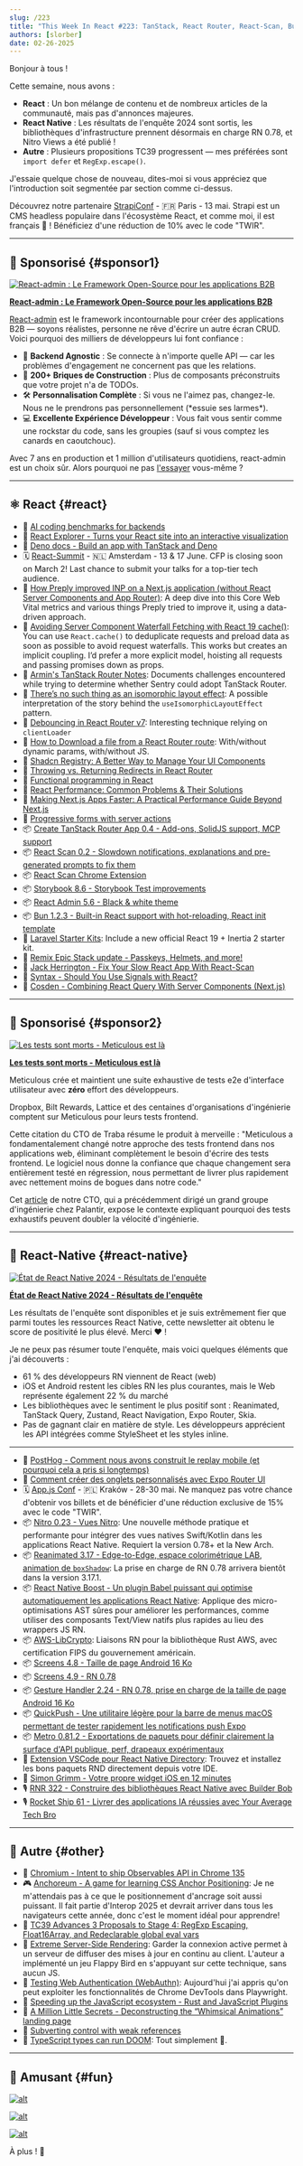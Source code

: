 ```yaml
---
slug: /223
title: "This Week In React #223: TanStack, React Router, React-Scan, Bun, Next.js, INP, Storybook | State of RN, Nitro Views, Reanimated, Gesture Handler, Screens, AWS-LC, QuickPush, Metro | TC39, CSS, TypeScript, Observables..."
authors: [slorber]
date: 02-26-2025
---
```


Bonjour à tous !

Cette semaine, nous avons :

- **React** : Un bon mélange de contenu et de nombreux articles de la communauté, mais pas d'annonces majeures.
- **React Native** : Les résultats de l'enquête 2024 sont sortis, les bibliothèques d'infrastructure prennent désormais en charge RN 0.78, et Nitro Views a été publié !
- **Autre** : Plusieurs propositions TC39 progressent — mes préférées sont `import defer` et `RegExp.escape()`.

J'essaie quelque chose de nouveau, dites-moi si vous appréciez que l'introduction soit segmentée par section comme ci-dessus.

Découvrez notre partenaire [StrapiConf](https://conf.strapi.io/?utm_source=thisweekinreact) - 🇫🇷 Paris - 13 mai. Strapi est un CMS headless populaire dans l'écosystème React, et comme moi, il est français 🥐 ! Bénéficiez d'une réduction de 10% avec le code "TWIR".

<!-- truncate -->


<Support />

---

## 💸 Sponsorisé {#sponsor1}

[![React-admin : Le Framework Open-Source pour les applications B2B](/emails/issues/223/marmelab.jpg)](https://marmelab.com/react-admin/?ref=TWIR)

**[React-admin : Le Framework Open-Source pour les applications B2B](https://marmelab.com/react-admin/?ref=TWIR)**

[React-admin](https://marmelab.com/react-admin/?ref=TWIR) est le framework incontournable pour créer des applications B2B — soyons réalistes, personne ne rêve d'écrire un autre écran CRUD. Voici pourquoi des milliers de développeurs lui font confiance :

- 🔌 **Backend Agnostic** : Se connecte à n'importe quelle API — car les problèmes d'engagement ne concernent pas que les relations.
- 🧩 **200+ Briques de Construction** : Plus de composants préconstruits que votre projet n'a de TODOs.
- 🛠 **Personnalisation Complète** : Si vous ne l'aimez pas, changez-le. Nous ne le prendrons pas personnellement (\*essuie ses larmes\*).
- 💻 **Excellente Expérience Développeur** : Vous fait vous sentir comme une rockstar du code, sans les groupies (sauf si vous comptez les canards en caoutchouc).

Avec 7 ans en production et 1 million d'utilisateurs quotidiens, react-admin est un choix sûr. Alors pourquoi ne pas [l'essayer](https://github.com/marmelab/react-admin?ref=TWIR) vous-même ?

---

## ⚛️ React {#react}

- 💸 [AI coding benchmarks for backends](https://convex.link/thisweekbench)
- 👀 [React Explorer \- Turns your React site into an interactive visualization](https://www.react-explorer.com/)
- 📖 [Deno docs \- Build an app with TanStack and Deno](https://docs.deno.com/examples/tanstack_tutorial/)
- 🗓 [React-Summit](https://reactsummit.com/?utm_source=Newsletter&utm_medium=thisweekinreact) - 🇳🇱 Amsterdam - 13 & 17 June. CFP is closing soon on March 2! Last chance to submit your talks for a top-tier tech audience.
- 📜 [How Preply improved INP on a Next.js application (without React Server Components and App Router)](https://medium.com/preply-engineering/how-preply-improved-inp-on-a-next-js-application-without-react-server-components-and-app-router-491713149875): A deep dive into this Core Web Vital metrics and various things Preply tried to improve it, using a data-driven approach.
- 📜 [Avoiding Server Component Waterfall Fetching with React 19 cache()](https://aurorascharff.no/posts/avoiding-server-component-waterfall-fetching-with-react-19-cache/): You can use `React.cache()` to deduplicate requests and preload data as soon as possible to avoid request waterfalls. This works but creates an implicit coupling. I’d prefer a more explicit model, hoisting all requests and passing promises down as props.
- 📜 [Armin's TanStack Router Notes](https://gist.github.com/mitsuhiko/555b45f020a8d7e389516b51f6d03534): Documents challenges encountered while trying to determine whether Sentry could adopt TanStack Router.
- 📜 [There’s no such thing as an isomorphic layout effect](https://smoores.dev/post/no_such_thing_isomorphic_layout_effect/): A possible interpretation of the story behind the `useIsomorphicLayoutEffect` pattern.
- 📜 [Debouncing in React Router v7](https://programmingarehard.com/2025/02/24/debouncing-in-react-router-v7.html/): Interesting technique relying on `clientLoader`
- 📜 [How to Download a file from a React Router route](https://sergiodxa.com/tutorials/download-a-file-from-a-react-router-route): With/without dynamic params, with/without JS.
- 📜 [Shadcn Registry: A Better Way to Manage Your UI Components](https://ouassim.tech/notes/shadcn-registry-a-better-way-to-manage-your-ui-components/)
- 📜 [Throwing vs. Returning Redirects in React Router](https://sergiodxa.com/articles/throwing-vs-returning-redirects-in-react-router)
- 📜 [Functional programming in React](https://www.56kode.com/posts/level-up-react-functional-programming-in-react/)
- 📜 [React Performance: Common Problems & Their Solutions](https://blog.sentry.io/react-js-performance-guide/)
- 📜 [Making Next.js Apps Faster: A Practical Performance Guide Beyond Next.js](https://tigerabrodi.blog/making-nextjs-apps-faster-a-practical-performance-guide-beyond-nextjs)
- 📜 [Progressive forms with server actions](https://waku.gg/blog/progressive-forms)
- 📦 [Create TanStack Router App 0.4 \- Add-ons, SolidJS support, MCP support](https://github.com/TanStack/create-tsrouter-app/releases/tag/v0.4.0)
- 📦 [React Scan 0.2 \- Slowdown notifications, explanations and pre-generated prompts to fix them](https://github.com/aidenybai/react-scan/releases/tag/v0.2.0)
- 📦 [React Scan Chrome Extension](https://github.com/jantimon/chrome-react-scan-inspector)
- 📦 [Storybook 8.6 \- Storybook Test improvements](https://github.com/storybookjs/storybook/releases/tag/v8.6.0)
- 📦 [React Admin 5.6 \- Black & white theme](https://github.com/marmelab/react-admin/releases/tag/v5.6.0)
- 📦 [Bun 1.2.3 - Built-in React support with hot-reloading, React init template](https://bun.sh/blog/bun-v1.2.3)
- 🔨 [Laravel Starter Kits](https://laravel.com/starter-kits): Include a new official React 19 \+ Inertia 2 starter kit.
- 🔨 [Remix Epic Stack update \- Passkeys, Helmets, and more\!](https://github.com/epicweb-dev/epic-stack/discussions/937)
- 🎥 [Jack Herrington \- Fix Your Slow React App With React-Scan](https://www.youtube.com/watch?v=3EnathFYgz8)
- 🎥 [Syntax \- Should You Use Signals with React?](https://www.youtube.com/watch?v=Diy4XRSFTiA)
- 🎥 [Cosden \- Combining React Query With Server Components (Next.js)](https://www.youtube.com/watch?v=XcUpTPbY4Wg)

<SubscribeFormEmbed placement="middle" />

---

## 💸 Sponsorisé {#sponsor2}

[![Les tests sont morts - Meticulous est là](/emails/issues/217/meticulous.jpg)](https://www.meticulous.ai?utm_source=thisweekinreact&utm_campaign=feb26th)

**[Les tests sont morts - Meticulous est là](https://www.meticulous.ai?utm_source=thisweekinreact&utm_campaign=feb26th)**

Meticulous crée et maintient une suite exhaustive de tests e2e d'interface utilisateur avec **zéro** effort des développeurs.

Dropbox, Bilt Rewards, Lattice et des centaines d'organisations d'ingénierie comptent sur Meticulous pour leurs tests frontend.

Cette citation du CTO de Traba résume le produit à merveille : "Meticulous a fondamentalement changé notre approche des tests frontend dans nos applications web, éliminant complètement le besoin d'écrire des tests frontend. Le logiciel nous donne la confiance que chaque changement sera entièrement testé en régression, nous permettant de livrer plus rapidement avec nettement moins de bogues dans notre code."

Cet [article](https://www.meticulous.ai/blog/lessons-from-a-decade?utm_source=thisweekinreact&utm_campaign=jan15th) de notre CTO, qui a précédemment dirigé un grand groupe d'ingénierie chez Palantir, expose le contexte expliquant pourquoi des tests exhaustifs peuvent doubler la vélocité d'ingénierie.

---

## 📱 React-Native {#react-native}

[![État de React Native 2024 - Résultats de l'enquête](/emails/issues/223/state-of-rn.jpg)](https://results.stateofreactnative.com/)

**[État de React Native 2024 \- Résultats de l'enquête](https://results.stateofreactnative.com/)**

Les résultats de l'enquête sont disponibles et je suis extrêmement fier que parmi toutes les ressources React Native, cette newsletter ait obtenu le score de positivité le plus élevé. Merci ❤️ !

Je ne peux pas résumer toute l'enquête, mais voici quelques éléments que j'ai découverts :

- 61 % des développeurs RN viennent de React (web)
- iOS et Android restent les cibles RN les plus courantes, mais le Web représente également 22 % du marché
- Les bibliothèques avec le sentiment le plus positif sont : Reanimated, TanStack Query, Zustand, React Navigation, Expo Router, Skia.
- Pas de gagnant clair en matière de style. Les développeurs apprécient les API intégrées comme StyleSheet et les styles inline.

---

- 💸 [PostHog - Comment nous avons construit le replay mobile (et pourquoi cela a pris si longtemps)](https://dub.link/twir-feb26)
- 📜 [Comment créer des onglets personnalisés avec Expo Router UI](https://expo.dev/blog/how-to-build-custom-tabs-with-expo-router-ui)
- 🗓️ [App.js Conf](https://appjs.co/?utm_source=thisweekinreact) - 🇵🇱 Kraków - 28-30 mai. Ne manquez pas votre chance d'obtenir vos billets et de bénéficier d'une réduction exclusive de 15% avec le code "TWIR".
- 📦 [Nitro 0.23 - Vues Nitro](https://github.com/mrousavy/nitro/releases/tag/v0.23.0): Une nouvelle méthode pratique et performante pour intégrer des vues natives Swift/Kotlin dans les applications React Native. Requiert la version 0.78+ et la New Arch.
- 📦 [Reanimated 3.17 - Edge-to-Edge, espace colorimétrique LAB, animation de `boxShadow`](https://github.com/software-mansion/react-native-reanimated/releases/tag/3.17.0): La prise en charge de RN 0.78 arrivera bientôt dans la version 3.17.1.
- 📦 [React Native Boost - Un plugin Babel puissant qui optimise automatiquement les applications React Native](https://github.com/kuatsu/react-native-boost): Applique des micro-optimisations AST sûres pour améliorer les performances, comme utiliser des composants Text/View natifs plus rapides au lieu des wrappers JS RN.
- 📦 [AWS-LibCrypto](https://github.com/OP-Engineering/op-aws-lc): Liaisons RN pour la bibliothèque Rust AWS, avec certification FIPS du gouvernement américain.
- 📦 [Screens 4.8 - Taille de page Android 16 Ko](https://github.com/software-mansion/react-native-screens/releases/tag/4.8.0)
- 📦 [Screens 4.9 - RN 0.78](https://github.com/software-mansion/react-native-screens/releases/tag/4.9.0)
- 📦 [Gesture Handler 2.24 - RN 0.78, prise en charge de la taille de page Android 16 Ko](https://github.com/software-mansion/react-native-gesture-handler/releases/tag/2.24.0)
- 📦 [QuickPush - Une utilitaire légère pour la barre de menus macOS permettant de tester rapidement les notifications push Expo](https://github.com/betomoedano/quick-push)
- 📦 [Metro 0.81.2 - Exportations de paquets pour définir clairement la surface d'API publique, perf, drapeaux expérimentaux](https://github.com/facebook/metro/releases/tag/v0.81.2)
- 🔨 [Extension VSCode pour React Native Directory](https://marketplace.visualstudio.com/items?itemName=react-native-directory.vscode-react-native-directory): Trouvez et installez les bons paquets RND directement depuis votre IDE.
- 🎥 [Simon Grimm - Votre propre widget iOS en 12 minutes](https://www.youtube.com/watch?v=00VwmqqXDik)
- 🎙️ [RNR 322 - Construire des bibliothèques React Native avec Builder Bob](https://infinite.red/react-native-radio/rnr-322-building-react-native-libraries-with-builder-bob-6g-7gnty)
- 🎙️ [Rocket Ship 61 - Livrer des applications IA réussies avec Your Average Tech Bro](https://share.transistor.fm/s/fde1972f)

---

## 🔀 Autre {#other}

- 👀 [Chromium \- Intent to ship Observables API in Chrome 135](https://groups.google.com/a/chromium.org/g/blink-dev/c/stxSgTgMHog)
- 🎮 [Anchoreum \- A game for learning CSS Anchor Positioning](https://anchoreum.com/): Je ne m'attendais pas à ce que le positionnement d'ancrage soit aussi puissant. Il fait partie d'Interop 2025 et devrait arriver dans tous les navigateurs cette année, donc c'est le moment idéal pour apprendre\!
- 📜 [TC39 Advances 3 Proposals to Stage 4: RegExp Escaping, Float16Array, and Redeclarable global eval vars](https://socket.dev/blog/tc39-advances-3-proposals-to-stage-4-regexp-escaping-float16array-and-redeclarable-global-eval)
- 📜 [Extreme Server-Side Rendering](https://www.scd31.com/posts/extreme-server-side-rendering): Garder la connexion active permet à un serveur de diffuser des mises à jour en continu au client. L'auteur a implémenté un jeu Flappy Bird en s'appuyant sur cette technique, sans aucun JS.
- 📜 [Testing Web Authentication (WebAuthn)](https://www.heal.dev/docs/blog/testing-webauthn): Aujourd'hui j'ai appris qu'on peut exploiter les fonctionnalités de Chrome DevTools dans Playwright.
- 📜 [Speeding up the JavaScript ecosystem \- Rust and JavaScript Plugins](https://marvinh.dev/blog/speeding-up-javascript-ecosystem-part-11/)
- 📜 [A Million Little Secrets \- Deconstructing the “Whimsical Animations” landing page](https://www.joshwcomeau.com/blog/whimsical-animations/)
- 📜 [Subverting control with weak references](https://jlongster.com/subverting-control-weak-refs)
- 🎥 [TypeScript types can run DOOM](https://www.youtube.com/watch?v=0mCsluv5FXA): Tout simplement 🤯.

---

## 🤭 Amusant {#fun}

[![alt](/emails/issues/223/meme.jpg)](https://bsky.app/profile/sebastienlorber.com/post/3lijm77wxdk2b)

[![alt](/emails/issues/223/meme2.jpg)](https://x.com/schlimmson/status/1892257891870265830)

[![alt](/emails/issues/223/meme3.jpg)](https://x.com/cramforce/status/1894781544851783754)

À plus ! 👋